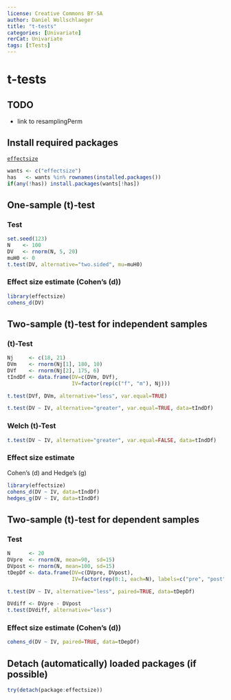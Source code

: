 ---
license: Creative Commons BY-SA
author: Daniel Wollschlaeger
title: "t-tests"
categories: [Univariate]
rerCat: Univariate
tags: [tTests]
---

t-tests
=========================

TODO
-------------------------

 - link to resamplingPerm

Install required packages
-------------------------

[`effectsize`](https://cran.r-project.org/package=effectsize)

```{r}
wants <- c("effectsize")
has   <- wants %in% rownames(installed.packages())
if(any(!has)) install.packages(wants[!has])
```


One-sample \(t\)-test
-------------------------

### Test

```{r}
set.seed(123)
N    <- 100
DV   <- rnorm(N, 5, 20)
muH0 <- 0
t.test(DV, alternative="two.sided", mu=muH0)
```

### Effect size estimate (Cohen's \(d\))

```{r}
library(effectsize)
cohens_d(DV)
```

Two-sample \(t\)-test for independent samples
-------------------------

### \(t\)-Test

```{r}
Nj     <- c(18, 21)
DVm    <- rnorm(Nj[1], 180, 10)
DVf    <- rnorm(Nj[2], 175, 6)
tIndDf <- data.frame(DV=c(DVm, DVf),
                     IV=factor(rep(c("f", "m"), Nj)))
```

```{r results='hide'}
t.test(DVf, DVm, alternative="less", var.equal=TRUE)
```

```{r}
t.test(DV ~ IV, alternative="greater", var.equal=TRUE, data=tIndDf)
```

### Welch \(t\)-Test

```{r}
t.test(DV ~ IV, alternative="greater", var.equal=FALSE, data=tIndDf)
```

### Effect size estimate

Cohen's \(d\) and Hedge's \(g\)

```{r}
library(effectsize)
cohens_d(DV ~ IV, data=tIndDf)
hedges_g(DV ~ IV, data=tIndDf)
```

Two-sample \(t\)-test for dependent samples
-------------------------

### Test

```{r}
N      <- 20
DVpre  <- rnorm(N, mean=90,  sd=15)
DVpost <- rnorm(N, mean=100, sd=15)
tDepDf <- data.frame(DV=c(DVpre, DVpost),
                     IV=factor(rep(0:1, each=N), labels=c("pre", "post")))
```

```{r}
t.test(DV ~ IV, alternative="less", paired=TRUE, data=tDepDf)
```

```{r results='hide'}
DVdiff <- DVpre - DVpost
t.test(DVdiff, alternative="less")
```

### Effect size estimate (Cohen's \(d\))

```{r}
cohens_d(DV ~ IV, paired=TRUE, data=tDepDf)
```

Detach (automatically) loaded packages (if possible)
-------------------------

```{r}
try(detach(package:effectsize))
```
